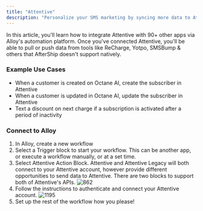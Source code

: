 ```yaml
---
title: "Attentive"
description: "Personalize your SMS marketing by syncing more data to Attentive"
---
```


In this article, you'll learn how to integrate Attentive with 90+ other apps via Alloy's automation platform. Once you've connected Attentive, you'll be able to pull or push data from tools like ReCharge, Yotpo, SMSBump & others that AfterShip doesn't support natively. 

### Example Use Cases

* When a customer is created on Octane AI, create the subscriber in Attentive
* When a customer is updated in Octane AI, update the subscriber in Attentive
* Text a discount on next charge if a subscription is activated after a period of inactivity

### Connect to Alloy

1. In Alloy, create a new workflow
2. Select a Trigger block to start your workflow. This can be another app, or execute a workflow manually, or at a set time.
3. Select Attentive Action Block. Attentive and Attentive Legacy will both connect to your Attentive account, however provide different opportunities to send data to Attentive. There are two blocks to support both of Attentive's APIs.
![862](/images/60a2a00-att1.png "att1.png") 
1. Follow the instructions to authenticate and connect your Attentive account.
![1195](/images/fa49fda-att2.png "att2.png") 
1. Set up the rest of the workflow how you please!